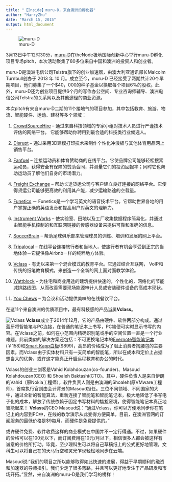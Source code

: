 ```yaml
---
title: "【Inside】muru-D，来自澳洲的孵化器"
author: "HarryZhu"
date: "March 15, 2015"
output: html_document
---
```

![muru-D](https://muru-d.com/media/backgrounds/MuruD1i.jpg)

3月13日中午12时30分，[muru-D](https://muru-d.com/)在theNode极地国际创新中心举行muru-D孵化项目专场pitch，本次活动聚集了80多位来自中国和澳洲的投资人和创业者。

muru-D是澳洲电信公司Telstra旗下的创业加速器，由澳大利亚通讯部长Malcolm Turnbull创办于 2013 年 10 月。成立至今，muru-D 已经接受了两期共计20个早期项目，他们募集了一个$40，000的种子基金以换取每个项目6%的股权。此外，muru-D还为创业项目提供6个月的写作办公空间、专业咨询师辅导、澳洲电信公司Telstra的关系网以及其他途径的商业资源。

本次pitch有来自muru-D二期的11个接地气的项目参加，其中包括教育、旅游、物流、智能硬件、运动、建材等多个领域：

1. [CrowdSourceHire](http://www.crowdsourcehire.com/) – 通过来自科技领域的专家小组对技术人员进行严谨技术评估的网络平台。 它能够帮助你聘用到最合适的科技类行业候选人。
                                                                                  
2. [Disrupt](http://www.disruptsurfing.com/) – 通过采用3D建模打印技术来制作个性化冲浪板与其他体育用品网上销售平台。

3. [Fanfuel](http://www.fanfuel.co/) – 连接运动员和体育赞助商的在线平台。它使品牌公司能够轻松搜索运动员，获得安全有保障的赞助合同，并测量它们的投资回报率；同时它也帮助运动员了解他们自身的市场潜力。

4. [Freight Exchange](http://www.freightexchange.com.au/) – 帮助长途货运公司与客户建立良好连接的网络平台。它使得货运公司能够更高效的利用其产能，减少运输路途的空载量。

5. [Funetics](http://www.learningfunetics.com/) － Funetics是一个学习英文的语音技术平台。它帮助世界各地的用户掌握正确的英语发音和提高用户对英文的理解力。

6. [Instrument Works](http://www.instrument-works.com/) – 使实验室、田地以及工厂收集数据程序简易化，并通过由智能手机控制的和互联网链接的传感器设备来提供可靠和准确的信息。

7. [SoccerBrain](http://soccerbra.in/) – 帮助足球俱乐部来管理球员的训练、培训和发展的网上平台。

8. [Tripalocal](http://www.tripalocal.com/) – 在线平台连接旅行者和当地人，使旅行者有机会享受到正宗的当地体验－它提供像Airbnb一样的纯粹地方体验。

9. [Vclass](http://www.vclass.com.au/) - 有史以来第一个混合模式的教育平台。它通过结合互联网， VoIP和传统的纸笔教育模式，来创造一个全新的网上面对面教学体验。

10. [Wattblock](http://www.wattblock.com.au/) – 为住宅和商业用途的建筑提供快速的，个性化的，网络化的节能减排路线图，从而改善需要现场能源审计人员或安装硬件设备的高成本现状。

11. [You Chews](http://www.youchews.com/) – 为会议和活动提供美味的在线餐饮平台。

在这11个来自澳洲的优质项目中，最有科技感的产品当属**Vclass**。

![Vclass](https://raw.githubusercontent.com/harryprince/Blog/master/muru-D/big-muru-D/big-vclass-1.jpg)
**Vclass**成立于2014年12月，它的产品由硬件、软件两部分构成。通过蓝牙将智能笔与PC连接，在普通的笔记本上书写，PC端便可实时显示书写的内容。在Vclass之前，如何在小范围内精确识别笔或手的空间位置一直是一个行业难题。此前类似的解决方案还包括：不可更换笔记本的[Evernote智能笔记本](http://item.taobao.com/item.htm?spm=a230r.1.14.19.ZfP0Qa&id=16852625167&ns=1&abbucket=18#detail)(￥158)和[Smart Kapp白板](http://www.damanwoo.com/node/85736)($899)，高昂的价格成为了阻止消费者掏腰包的主要因素。而Vclass由于实体材料只有一支简单的智能笔，所以在成本和定价上占据想当大的优势，或许这才能真正开启远程教育和办公的时代。

Vclass的创业三剑客是Vahid Kolahdouzan(co-founder)、Masoud Kolahdouzan(CEO) 和  Shoaleh Baktashi(CTO)。其中，硬件负责人是来自伊朗的Vahid（原Nokia工程师），软件负责人则是由澳洲的Shoaleh(原VMware工程师)，首席执行官则由会计背景的Masoud担任。三位不同领域、不同国家的大牛，通过全新的智能算法，重新连接了智能笔和智能笔记本，极大地降低了书写电子化的成本，解放了传统依赖于固定书写材料的尴尬窘境，使得智能笔记本真正地智能起来！
**Vclass**的CEO Masoud说：“通过Vclass，你可以方便地同步你在笔记上的内容到PC中，在线的教学演示从此变得方便简单，目前，在澳洲官网的订阅服务的最低价格是$9每月，而硬件是免费提供的。”

或许硬件免费、软件收费这样的商业模式在中国并不一定行得通。不过，如果硬件的价格可以在100元以下，而订阅费用在10元/月以下，相信很多人都会被这样有诚意的价格所打动。毕竟，至少理科生可以将自己草稿纸上的公式更好地管理，文科生可以将自己在的天马行空和灵光乍现轻松地同步在云端。

Masoud说:“我们的项目之所以能够取得如此快速的进展，得益于早期顺利的融资和加速器的导师指引。我们少走了很多弯路，并且可以更好地专注于产品研发和市场开拓。”显然，来自澳洲的muru-D是我们学习的榜样！
